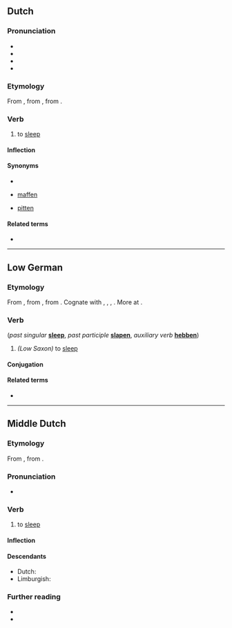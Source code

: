 ==Dutch==

===Pronunciation===
* {{audio|Nl-slapen.ogg|Audio|lang=nl}}
* {{rhymes|aːpən|lang=nl}}
* {{IPA|/ˈslaː.pə(n)/|lang=nl}}
* {{hyphenation|sla|pen|lang=nl}}

===Etymology===
From {{inh|nl|dum|slâpen}}, from {{inh|nl|odt|*slāpan}}, from {{inh|nl|gem-pro|*slēpaną}}.

===Verb===
{{nl-verb}}

# to [[sleep]]

====Inflection====
{{nl-conj-st|class=7|slaap|sliep|slapen|slape}}

====Synonyms====
* {{l|nl|dommelen}}
* {{qualifier|dialectal}} [[maffen]]
* {{qualifier|dialectal}} [[pitten]]

====Related terms====
* {{l|nl|slaap}}

----

==Low German==

===Etymology===
From {{inh|nds|gml|slāpen}}, from {{etyl|osx|nds}} {{m|osx|slapan}}, from {{etyl|gem-pro|nds}} {{m|gem-pro|*slēpaną}}. Cognate with {{cog|nl|slapen}}, {{cog|de|schlafen}}, {{cog|fy|sliepe}}, {{cog|en|sleep}}. More at {{l|en|sleep}}.

===Verb===
{{head|nds|verb}} (''past singular'' '''[[sleep]]''', ''past participle'' '''[[slapen]]''', ''auxiliary verb'' '''[[hebben]]''')
# ''(Low Saxon)'' to [[sleep]]

====Conjugation====
{{nds-conj-st|class=7|slaap|slöpp|sleep|slep|slap|slap}}

====Related terms====
* {{l|nds|Slaap}}

----

==Middle Dutch==

===Etymology===
From {{inh|dum|odt|*slāpan}}, from {{inh|dum|gem-pro|*slēpaną}}.

===Pronunciation===
* {{IPA|lang=dum|/ˈslaːpən/}}

===Verb===
{{dum-verb|head=slâpen}}

# to [[sleep]]

====Inflection====
{{dum-conj-st|class=7|slâp|sliep|sliep|slâp}}

====Descendants====
* Dutch: {{l|nl|slapen}}
* Limburgish: {{l|li|slaope}}

===Further reading===
* {{R:VMNW|ID40703|II}}
* {{R:MNW|52279}}